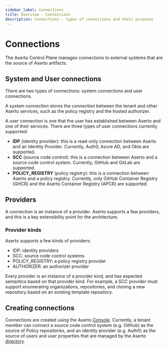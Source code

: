 ```yaml
---
sidebar_label: Connections
title: Overview - Connections
description: Connections - types of connections and their purposes
---
```


# Connections

The Aserto Control Plane manages connections to external systems that are the source of
Aserto artifacts.

## System and User connections

There are two types of connections: system connections and user connections.

A system connection stores the connection between the tenant and other Aserto services, such as the policy registry and
the hosted authorizer.

A user connection is one that the user has established between Aserto and one of their services. There
are three types of user connections currently supported:

- **IDP** (identity provider): this is a read-only connection between Aserto and an Identity Provider. Currently, Auth0, Azure AD, and Okta are supported.
- **SCC** (source code control): this is a connection between Aserto and a source code control system. Currently, GitHub and GitLab are supported.
- **POLICY_REGISTRY** (policy registry): this is a connection between Aserto and a policy registry. Currently, only GitHub Container Registry (GHCR) and the Aserto Container Registry (APCR) are supported.

## Providers

A connection is an instance of a provider. Aserto supports a few providers, and this is a
key extensibility point for the architecture.

### Provider kinds

Aserto supports a few kinds of providers:

- IDP: identity providers
- SCC: source code control systems
- POLICY_REGISTRY: a policy registry provider
- AUTHORIZER: an authorizer provider

Every provider is an instance of a provider kind, and has expected semantics based on that provider kind.
For example, a SCC provider must support enumerating organizations, repositories, and cloning a
new repository based on an existing template repository.

## Creating connections

Connections are created using the Aserto [Console](/docs/aserto-console/connections/overview). Currently, a tenant
member can connect a source code control system (e.g. GitHub) as the source of Policy repositories,
and an identity provider (e.g. Auth0) as the source of users and user properties that are managed
by the Aserto [directory](/docs/overview/directory).

